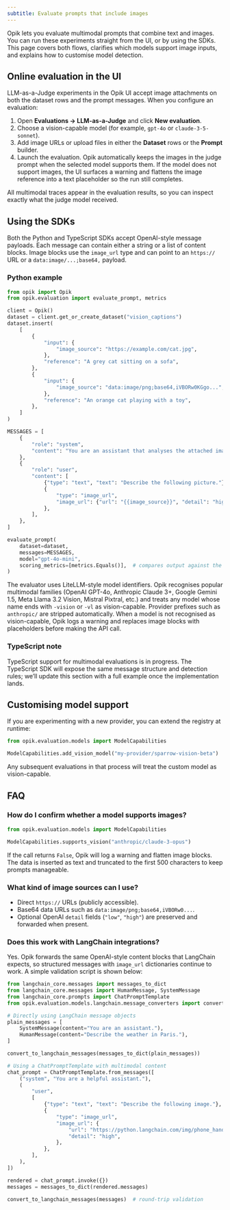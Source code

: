 ```yaml
---
subtitle: Evaluate prompts that include images
---
```


Opik lets you evaluate multimodal prompts that combine text and images. You can run these experiments straight from the UI, or by using the SDKs. This page covers both flows, clarifies which models support image inputs, and explains how to customise model detection.

## Online evaluation in the UI

LLM-as-a-Judge experiments in the Opik UI accept image attachments on both the dataset rows and the prompt messages. When you configure an evaluation:

1. Open **Evaluations → LLM-as-a-Judge** and click **New evaluation**.
2. Choose a vision-capable model (for example, `gpt-4o` or `claude-3-5-sonnet`).
3. Add image URLs or upload files in either the **Dataset** rows or the **Prompt** builder.
4. Launch the evaluation. Opik automatically keeps the images in the judge prompt when the selected model supports them. If the model does not support images, the UI surfaces a warning and flattens the image reference into a text placeholder so the run still completes.

All multimodal traces appear in the evaluation results, so you can inspect exactly what the judge model received.

## Using the SDKs

Both the Python and TypeScript SDKs accept OpenAI-style message payloads. Each message can contain either a string or a list of content blocks. Image blocks use the `image_url` type and can point to an `https://` URL or a `data:image/...;base64,` payload.

### Python example

```python
from opik import Opik
from opik.evaluation import evaluate_prompt, metrics

client = Opik()
dataset = client.get_or_create_dataset("vision_captions")
dataset.insert(
    [
        {
            "input": {
                "image_source": "https://example.com/cat.jpg",
            },
            "reference": "A grey cat sitting on a sofa",
        },
        {
            "input": {
                "image_source": "data:image/png;base64,iVBORw0KGgo...",  # base64 works too
            },
            "reference": "An orange cat playing with a toy",
        },
    ]
)

MESSAGES = [
    {
        "role": "system",
        "content": "You are an assistant that analyses the attached image.",
    },
    {
        "role": "user",
        "content": [
            {"type": "text", "text": "Describe the following picture."},
            {
                "type": "image_url",
                "image_url": {"url": "{{image_source}}", "detail": "high"},
            },
        ],
    },
]

evaluate_prompt(
    dataset=dataset,
    messages=MESSAGES,
    model="gpt-4o-mini",
    scoring_metrics=[metrics.Equals()],  # compares output against the dataset `reference`
)
```

The evaluator uses LiteLLM-style model identifiers. Opik recognises popular multimodal families (OpenAI GPT-4o, Anthropic Claude 3+, Google Gemini 1.5, Meta Llama 3.2 Vision, Mistral Pixtral, etc.) and treats any model whose name ends with `-vision` or `-vl` as vision-capable. Provider prefixes such as `anthropic/` are stripped automatically. When a model is not recognised as vision-capable, Opik logs a warning and replaces image blocks with placeholders before making the API call.

### TypeScript note

TypeScript support for multimodal evaluations is in progress. The TypeScript SDK will expose the same message structure and detection rules; we’ll update this section with a full example once the implementation lands.

## Customising model support

If you are experimenting with a new provider, you can extend the registry at runtime:

```python
from opik.evaluation.models import ModelCapabilities

ModelCapabilities.add_vision_model("my-provider/sparrow-vision-beta")
```

Any subsequent evaluations in that process will treat the custom model as vision-capable.

## FAQ

### How do I confirm whether a model supports images?

```python
from opik.evaluation.models import ModelCapabilities

ModelCapabilities.supports_vision("anthropic/claude-3-opus")
```

If the call returns `False`, Opik will log a warning and flatten image blocks. The data is inserted as text and truncated to the first 500 characters to keep prompts manageable.

### What kind of image sources can I use?

- Direct `https://` URLs (publicly accessible).
- Base64 data URLs such as `data:image/png;base64,iVBORw0...`.
- Optional OpenAI `detail` fields (`"low"`, `"high"`) are preserved and forwarded when present.

### Does this work with LangChain integrations?

Yes. Opik forwards the same OpenAI-style content blocks that LangChain expects, so structured messages with `image_url` dictionaries continue to work. A simple validation script is shown below:

```python
from langchain_core.messages import messages_to_dict
from langchain_core.messages import HumanMessage, SystemMessage
from langchain_core.prompts import ChatPromptTemplate
from opik.evaluation.models.langchain.message_converters import convert_to_langchain_messages

# Directly using LangChain message objects
plain_messages = [
    SystemMessage(content="You are an assistant."),
    HumanMessage(content="Describe the weather in Paris."),
]

convert_to_langchain_messages(messages_to_dict(plain_messages))

# Using a ChatPromptTemplate with multimodal content
chat_prompt = ChatPromptTemplate.from_messages([
    ("system", "You are a helpful assistant."),
    (
        "user",
        [
            {"type": "text", "text": "Describe the following image."},
            {
                "type": "image_url",
                "image_url": {
                    "url": "https://python.langchain.com/img/phone_handoff.jpeg",
                    "detail": "high",
                },
            },
        ],
    ),
])

rendered = chat_prompt.invoke({})
messages = messages_to_dict(rendered.messages)

convert_to_langchain_messages(messages)  # round-trip validation
```
